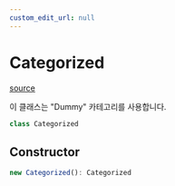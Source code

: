 ```yaml
---
custom_edit_url: null
---
```


# Categorized
<div className="doc-side">
<div className="doc-main-source">

[source](https://github.com/naver/typedoc-to-mdx/blob/0200f05/dummy-project/category/Categorized.ts#L6)

</div>
</div>

<div className="doc-subtitle">

이 클래스는 "Dummy" 카테고리를 사용합니다.

</div>

```ts
class Categorized
```

## Constructor

```ts
new Categorized(): Categorized
```
